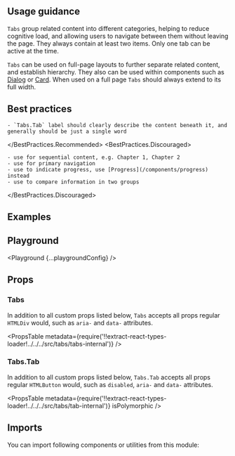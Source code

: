 


<Layout title="Tabs" description="Organize related content, and let the user to navigate between groups of information, that appear within the same context.">

## Usage guidance

`Tabs` group related content into different categories, helping to reduce cognitive load, and allowing users to navigate between them without leaving the page. They always contain at least two items. Only one tab can be active at the time.

`Tabs` can be used on full-page layouts to further separate related content, and establish hierarchy. They also can be used within components such as [Dialog](/components/dialog) or [Card](/components/card). When used on a full page `Tabs` should always extend to its full width.

## Best practices

<BestPractices>
  <BestPractices.Recommended>

    - `Tabs.Tab` label should clearly describe the content beneath it, and generally should be just a single word

  </BestPractices.Recommended>
  <BestPractices.Discouraged>

    - use for sequential content, e.g. Chapter 1, Chapter 2
    - use for primary navigation
    - use to indicate progress, use [Progress](/components/progress) instead
    - use to compare information in two groups

  </BestPractices.Discouraged>
</BestPractices>

## Examples

<Example title="Basic usage" path="tabs/basic-usage">
  <BasicUsage />
</Example>

<Example title="Disabled" path="tabs/disabled">
  <Disabled />
</Example>

<Example title="With Icons" path="tabs/with-icons">
  <WithIcons />
</Example>

<Example title="As Links" path="tabs/as-links">
  <AsLinks />
</Example>

<Example title="No tab content" path="tabs/no-tab-content">
  <NoTabContent />
</Example>

<Example title="Auto activate" path="tabs/auto-activate">
  <AutoActivate />
</Example>

<Example title="Inverted" path="tabs/inverted" darkPreview>
  <Inverted />
</Example>

## Playground

<Playground {...playgroundConfig} />

## Props

### Tabs

In addition to all custom props listed below, `Tabs` accepts all props regular `HTMLDiv` would, such as `aria-` and `data-` attributes.

<PropsTable
  metadata={require('!!extract-react-types-loader!../../../src/tabs/tabs-internal')}
/>

### Tabs.Tab

In addition to all custom props listed below, `Tabs.Tab` accepts all props regular `HTMLButton` would, such as `disabled`, `aria-` and `data-` attributes.

<PropsTable
  metadata={require('!!extract-react-types-loader!../../../src/tabs/tab-internal')}
  isPolymorphic
/>

## Imports

You can import following components or utilities from this module:

<Imports module={TabsExports} path="@datacamp/waffles/tabs" />

</Layout>
